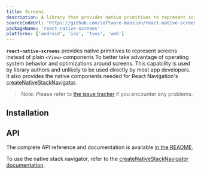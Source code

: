 ```yaml
---
title: Screens
description: A library that provides native primitives to represent screens instead of plain React Native View components for better operating system behavior and screen optimizations.
sourceCodeUrl: 'https://github.com/software-mansion/react-native-screens'
packageName: 'react-native-screens'
platforms: ['android', 'ios', 'tvos', 'web']
---
```



**`react-native-screens`** provides native primitives to represent screens instead of plain `<View>` components To better take advantage of operating system behavior and optimizations around screens. This capability is used by library authors and unlikely to be used directly by most app developers. It also provides the native components needed for React Navigation's [createNativeStackNavigator](https://reactnavigation.org/docs/native-stack-navigator).

> Note: Please refer to [the issue tracker](https://github.com/software-mansion/react-native-screens/issues) if you encounter any problems.

## Installation

<APIInstallSection href="https://github.com/software-mansion/react-native-screens" />

## API

The complete API reference and documentation is available [in the README](https://github.com/software-mansion/react-native-screens).

To use the native stack navigator, refer to the [createNativeStackNavigator documentation](https://reactnavigation.org/docs/native-stack-navigator).
